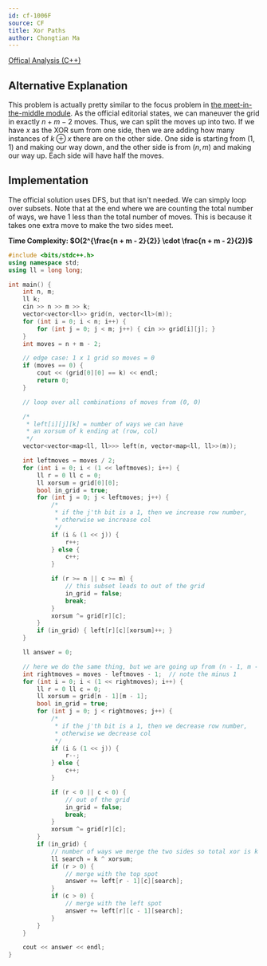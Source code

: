 ```yaml
---
id: cf-1006F
source: CF
title: Xor Paths
author: Chongtian Ma
---
```


[Offical Analysis (C++)](https://codeforces.com/blog/entry/60672)

## Alternative Explanation
This problem is actually pretty similar to the focus problem in [the meet-in-the-middle module](/thermodynamics/meet-in-the-middle). As the official editorial states, we can maneuver the grid in exactly $n + m - 2$ moves. Thus, we can split the moves up into two. If we have $x$ as the XOR sum from one side, then we are adding how many instances of $k ⊕x$ there are on the other side. One side is starting from $(1, 1)$ and making our way down, and the other side is from $(n, m)$ and making our way up. Each side will have half the moves.

## Implementation
The official solution uses DFS, but that isn't needed. We can simply loop over subsets. Note that at the end where we are counting the total number of ways, we have $1$ less than the total number of moves. This is because it takes one extra move to make the two sides meet.

**Time Complexity: $O(2^{\frac{n + m - 2}{2}} \cdot \frac{n + m - 2}{2})$**

<LanguageSection>
<CPPSection>

```cpp
#include <bits/stdc++.h>
using namespace std;
using ll = long long;

int main() {
	int n, m;
	ll k;
	cin >> n >> m >> k;
	vector<vector<ll>> grid(n, vector<ll>(m));
	for (int i = 0; i < n; i++) {
		for (int j = 0; j < m; j++) { cin >> grid[i][j]; }
	}
	int moves = n + m - 2;

	// edge case: 1 x 1 grid so moves = 0
	if (moves == 0) {
		cout << (grid[0][0] == k) << endl;
		return 0;
	}

	// loop over all combinations of moves from (0, 0)

	/*
	 * left[i][j][k] = number of ways we can have
	 * an xorsum of k ending at (row, col)
	 */
	vector<vector<map<ll, ll>>> left(n, vector<map<ll, ll>>(m));

	int leftmoves = moves / 2;
	for (int i = 0; i < (1 << leftmoves); i++) {
		ll r = 0 ll c = 0;
		ll xorsum = grid[0][0];
		bool in_grid = true;
		for (int j = 0; j < leftmoves; j++) {
			/*
			 * if the j'th bit is a 1, then we increase row number,
			 * otherwise we increase col
			 */
			if (i & (1 << j)) {
				r++;
			} else {
				c++;
			}

			if (r >= n || c >= m) {
				// this subset leads to out of the grid
				in_grid = false;
				break;
			}
			xorsum ^= grid[r][c];
		}
		if (in_grid) { left[r][c][xorsum]++; }
	}

	ll answer = 0;

	// here we do the same thing, but we are going up from (n - 1, m - 1)
	int rightmoves = moves - leftmoves - 1;  // note the minus 1
	for (int i = 0; i < (1 << rightmoves); i++) {
		ll r = 0 ll c = 0;
		ll xorsum = grid[n - 1][m - 1];
		bool in_grid = true;
		for (int j = 0; j < rightmoves; j++) {
			/*
			 * if the j'th bit is a 1, then we decrease row number,
			 * otherwise we decrease col
			 */
			if (i & (1 << j)) {
				r--;
			} else {
				c++;
			}

			if (r < 0 || c < 0) {
				// out of the grid
				in_grid = false;
				break;
			}
			xorsum ^= grid[r][c];
		}
		if (in_grid) {
			// number of ways we merge the two sides so total xor is k
			ll search = k ^ xorsum;
			if (r > 0) {
				// merge with the top spot
				answer += left[r - 1][c][search];
			}
			if (c > 0) {
				// merge with the left spot
				answer += left[r][c - 1][search];
			}
		}
	}

	cout << answer << endl;
}
```

</CPPSection>
</LanguageSection>
